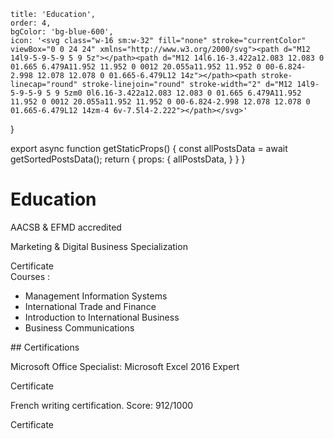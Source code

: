     title: 'Education',
    order: 4,
    bgColor: 'bg-blue-600',
    icon: '<svg class="w-16 sm:w-32" fill="none" stroke="currentColor" viewBox="0 0 24 24" xmlns="http://www.w3.org/2000/svg"><path d="M12 14l9-5-9-5-9 5 9 5z"></path><path d="M12 14l6.16-3.422a12.083 12.083 0 01.665 6.479A11.952 11.952 0 0012 20.055a11.952 11.952 0 00-6.824-2.998 12.078 12.078 0 01.665-6.479L12 14z"></path><path stroke-linecap="round" stroke-linejoin="round" stroke-width="2" d="M12 14l9-5-9-5-9 5 9 5zm0 0l6.16-3.422a12.083 12.083 0 01.665 6.479A11.952 11.952 0 0012 20.055a11.952 11.952 0 00-6.824-2.998 12.078 12.078 0 01.665-6.479L12 14zm-4 6v-7.5l4-2.222"></path></svg>'
}


<Head>
  <title>{ metadata.title + ' | Martin Chevestrier' }</title>
</Head>

export async function getStaticProps() {
  const allPostsData = await getSortedPostsData();
  return {
    props: {
      allPostsData,
    }
  }
}






# Education
<Main>
    <Section>
        <Card company="ESDES - Lyon Business School" logo={ esdes } place="Lyon, France">
          <Item title="Master's Degree" span="2016 - 2021">
            <p>AACSB & EFMD accredited </p>
            <p>Marketing & Digital Business Specialization </p>
            <CertificateButton
              href="https://certificat.esdes.fr/index.html?key=8624C7AB619B74507879897C08CD2DADCEDD07EBBF523F997D9A15F9673F8A19U2hFTExZWWxDN3o2c0p0UkVyU1FxcjY1RG1RcFBQeVkxbkZBMmd0YVU1a0VKTVBQ"
            >Certificate</CertificateButton>
          </Item>
        </Card>
    </Section>
    <Section>
        <Card company="Elon University - Love School of Business" logo={ elon } place="Elon, NC, USA">
          <Item title="Exchange Semester" span="February - May 2018">
            Courses :
            <ul className="list-[circle] list-inside">
              <li>Management Information Systems </li>
              <li>International Trade and Finance </li>
              <li>Introduction to International Business </li>
              <li>Business Communications </li>
            </ul>
          </Item>
        </Card>
    </Section>
</Main>
## Certifications
<Main>
    <Section>
        <Card company="Microsoft Office Specialist - Excel Expert" logo={ excel }>
            <p className="pl-8">Microsoft Office Specialist: Microsoft Excel 2016 Expert </p>
            <CertificateButton
              href="https://www.credly.com/badges/829327ab-3cf7-4651-be3c-a42014ac1cce/linked_in_profile"
            >Certificate</CertificateButton>
        </Card>
    </Section>
    <Section>
        <Card company="Certificat Voltaire" logo={ certificatvoltaire }>
          <p className="pl-8">French writing certification. Score: 912/1000</p>
          <CertificateButton
              href="https://mon.certificat-voltaire.fr/verification-certificat?code=9HWG4RN"
          >Certificate</CertificateButton>
        </Card>
    </Section>
</Main>
